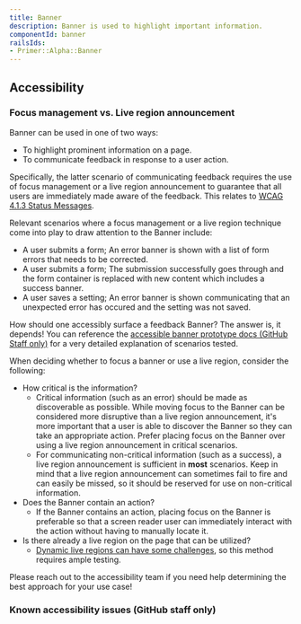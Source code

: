 ```yaml
---
title: Banner
description: Banner is used to highlight important information.
componentId: banner
railsIds: 
- Primer::Alpha::Banner
---
```



## Accessibility

### Focus management vs. Live region announcement

Banner can be used in one of two ways:

* To highlight prominent information on a page.
* To communicate feedback in response to a user action.

Specifically, the latter scenario of communicating feedback requires the use of focus management or a live region announcement to guarantee that all users are immediately made aware of the feedback. This relates to [WCAG 4.1.3 Status Messages](https://www.w3.org/WAI/WCAG21/Understanding/status-messages.html).

Relevant scenarios where a focus management or a live region technique come into play to draw attention to the Banner include:

* A user submits a form; An error banner is shown with a list of form errors that needs to be corrected.
* A user submits a form; The submission successfully goes through and the form container is replaced with new content which includes a success banner.
* A user saves a setting; An error banner is shown communicating that an unexpected error has occured and the setting was not saved.

How should one accessibly surface a feedback Banner? The answer is, it depends! You can reference the [accessible banner prototype docs (GitHub Staff only)](https://github.com/github/accessibility/blob/main/docs/coaching-recommendations/toast-flash-banner/accessible-banner-prototype.md#engineering-explorations-of-an-accessible-banner) for a very detailed explanation of scenarios tested.

When deciding whether to focus a banner or use a live region, consider the following:

* How critical is the information?
  * Critical information (such as an error) should be made as discoverable as possible. While moving focus to the Banner can be considered more disruptive than a live region announcement, it's more important that a user is able to discover the Banner so they can take an appropriate action. Prefer placing focus on the Banner over using a live region announcement in critical scenarios.
  * For communicating non-critical information (such as a success), a live region announcement is sufficient in **most** scenarios. Keep in mind that a live region announcement can sometimes fail to fire and can easily be missed, so it should be reserved for use on non-critical information.
* Does the Banner contain an action?
  * If the Banner contains an action, placing focus on the Banner is preferable so that a screen reader user can immediately interact with the action without having to manually locate it.
* Is there already a live region on the page that can be utilized?
  * [Dynamic live regions can have some challenges](https://github.com/github/accessibility/blob/main/docs/coaching-recommendations/toast-flash-banner/accessible-banner-prototype.md#challenges-with-dynamically-inserted-live-region), so this method requires ample testing.

Please reach out to the accessibility team if you need help determining the best approach for your use case!

### Known accessibility issues (GitHub staff only)

 <AccessibilityLink label="Banner"/>
